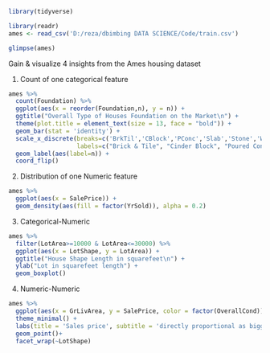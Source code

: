 ```r
library(tidyverse)
```

```r
library(readr)
ames <- read_csv('D:/reza/dbimbing DATA SCIENCE/Code/train.csv')
```

```r
glimpse(ames)
```

Gain & visualize 4 insights from the Ames housing dataset

1. Count of one categorical feature
```r
ames %>%
  count(Foundation) %>%
  ggplot(aes(x = reorder(Foundation,n), y = n)) +
  ggtitle("Overall Type of Houses Foundation on the Market\n") +
  theme(plot.title = element_text(size = 13, face = "bold")) +
  geom_bar(stat = 'identity') +
  scale_x_discrete(breaks=c('BrkTil','CBlock','PConc','Slab','Stone','Wood'),
                   labels=c("Brick & Tile", "Cinder Block", "Poured Contrete",'Slab','Stone','Wood')) +
  geom_label(aes(label=n)) +
  coord_flip()
```


2. Distribution of one Numeric feature
```r
ames %>%
  ggplot(aes(x = SalePrice)) +
  geom_density(aes(fill = factor(YrSold)), alpha = 0.2)
```

3. Categorical-Numeric
```r
ames %>%
  filter(LotArea>=10000 & LotArea<=30000) %>% 
  ggplot(aes(x = LotShape, y = LotArea)) +
  ggtitle("House Shape Length in squarefeet\n") +
  ylab("Lot in squarefeet length") +
  geom_boxplot()
```


4. Numeric-Numeric
```r
ames %>%
  ggplot(aes(x = GrLivArea, y = SalePrice, color = factor(OverallCond))) +
  theme_minimal() +
  labs(title = 'Sales price', subtitle = 'directly proportional as bigger area more pricey \n')+
  geom_point()+
  facet_wrap(~LotShape)
```